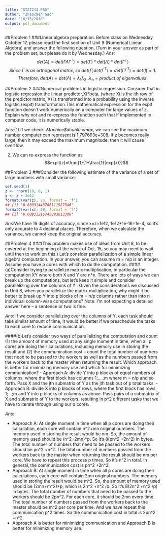 ```yaml
---
title: "STAT243 PS5"
author: "Zhaochen Gao"
date: "10/15/2018"
output: pdf_document
---
```


##Problem 1
###Linear algebra preparation. Before class on Wednesday October 17, please read the first section of Unit 9 (Numerical Linear Algebra) and answer the following question. (Turn in your answer as part of the problem set, but please do it by Wednesday.) 
*Ans:*
$$det(A)=det(\Gamma\Lambda\Gamma^T)=det(\Gamma)*det(\Lambda)*det(\Gamma^T)$$
$$Since\ \Gamma\ is\ an\ orthogonal\ matrix,\ so\ det(\Gamma)det(\Gamma^T)=det(\Gamma\Gamma^T)=det(I)=1. $$
$$Therefore,\ det(A)=det(\Lambda)=\lambda_1\lambda_2..\lambda_n= product\ of\ eigenvalues. $$

##Problem 2
###Numerical problems in logistic regression. Consider that in logistic regression the linear predictor,Xi*beta, (where Xi is the ith row of the predictor matrix, X) is transformed into a probability using the inverse logistic (expit) transformation.This mathematical expression for the expit function doesn’t work numerically on a computer for large values of z. Explain why not and re-express the function such that if implemented in computer code, it is numerically stable.

*Ans:*(1) If we check *.Machine$double.xmax*, we can see the maximum number computer can represent is 1.797693e+308. If z becomes really large, then it may exceed the maximum magnitude, then it will cause overflow.

(2) We can re-express the function as
$$expit(z)=\frac{1}{1+\frac{1}{exp(x)}}$$ 

##Problem 3
###Consider the following estimate of the variance of a set of large numbers with small variance:
```r
set.seed(1)
z <- rnorm(10, 0, 1)
x <- z + 1e12
formatC(var(z), 20, format = 'f')
## [1] "0.60931443706111987346"
formatC(var(x), 20, format = 'f')
## [1] "0.60931216345893013386"
```
*Ans:*We have 16 digits of accuracy, since x=z+1e12, 1e12*1e-16=1e-4, so it's only accurate to 4 decimal places. Therefore, when we calculate the variance, we cannot keep the original accuracy.

##Problem 4
###(This problem makes use of ideas from Unit 8, to be covered at the beginning of the week of Oct. 15, so you may need to wait until then to work on this.) Let’s consider parallelization of a simple linear algebra computation. In your answer, you can assume m = n/p is an integer. Assume you have p cores with which to do the computation.
####(a)Consider trying to parallelize matrix multiplication, in particular the computation XY where both X and Y are n*n. There are lots of ways we can break up the computations, but let’s keep it simple and consider parallelizing over the columns of Y . Given the considerations we discussed in Unit 8, when you parallelize the matrix multiplication, why might it be better to break up Y into p blocks of m = n/p columns rather than into n individual column-wise computations? Note: I’m not expecting a detailed answer here – a sentence or two is fine.

*Ans:* If we consider parallelizing over the columns of Y, each task should take similar amount of time, it would be better if we preschedule the tasks to each core to reduce communication. 

####(b)Let’s consider two ways of parallelizing the computation and count (1) the amount of memory used at any single moment in time, when all p cores are doing their calculations, including memory use in storing the result and (2) the communication cost – count the total number of numbers that need to be passed to the workers as well as the numbers passed from the workers back to the master when returning the result. Which approach is better for minimizing memory use and which for minimizing communication?
- Approach A: divide Y into p blocks of equal numbers of columns, where the first block has columns 1;....;m where m = n/p and so forth. Pass X and the jth submatrix of Y as the jth task out of p total tasks.
- Approach B: divide X into p blocks of rows, where the first block has rows 1;...;m and Y into p blocks of columns as above. Pass pairs of a submatrix of X and submatrix of Y to the workers, resulting in p^2 different tasks that we have to iterate through using our p cores.

*Ans*:

- Approach A:  At single moment in time when all p cores are doing their calculation, each core will contain n^2+mn original numbers. The memory used in storing the result would be nm. So, the amount of memory used should be (n^2+2mn)*p. So it's 8(pn^2 +2n^2) in bytes. The total number of numbers that need to be passed to the workers should be pn^2 +n^2. The total number of numbers passed from the workers back to the master when returning the result should be nm per core. We have to repeat this process p times. So it's n^2 in total. In general, the communication cost is pn^2 +2n^2.
- Approach B: At single moment in time when all p cores are doing their calculations, each core will contain 2mn original numbers. The memory used in storing the result would be m^2. So, the amount of memory used should be (2mn+m^2)*p, which is 2n^2 +n^2 /p. So it's 8(2n^2 +n^2 /p) in bytes. The total number of numbers that need to be passed to the workers should be 2pn^2. For each core, it should be 2mn every time. The total number of numbers passed from the workers back to the master should be m^2 per core per time. And we have repeat this communication p^2 times. So the communication cost in total is 2pn^2 +n^2.
- Approach A is better for minimizing communication and Approach B is better for minimizing memory use.


